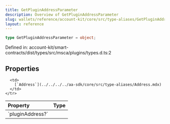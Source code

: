 ```yaml
---
title: GetPluginAddressParameter
description: Overview of GetPluginAddressParameter
slug: wallets/reference/account-kit/core/src/type-aliases/GetPluginAddressParameter
layout: reference
---
```


```ts
type GetPluginAddressParameter = object;
```

Defined in: account-kit/smart-contracts/dist/types/src/msca/plugins/types.d.ts:2

## Properties

<table>
  <thead>
    <tr>
      <th align="left">Property</th>
      <th align="left">Type</th>
    </tr>
  </thead>

  <tbody>
    <tr>
      <td>
        <a id="pluginaddress" /> `pluginAddress?`
      </td>

      <td>
        [`Address`](../../../../aa-sdk/core/src/type-aliases/Address.mdx)
      </td>
    </tr>

  </tbody>
</table>
